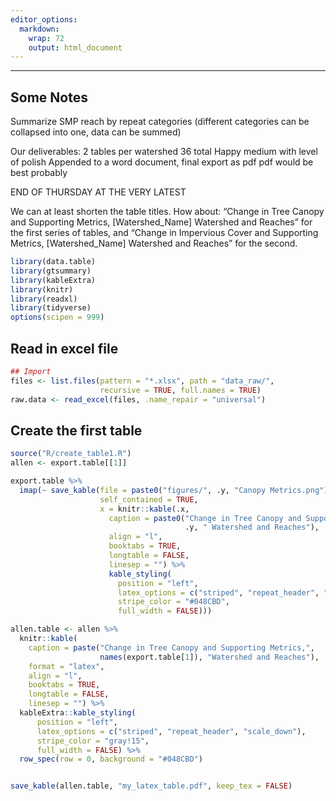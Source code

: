---
editor_options: 
  markdown: 
    wrap: 72
    output: html_document
---

------------------------------------------------------------------------

## Some Notes

Summarize SMP reach by repeat categories (different categories can be
collapsed into one, data can be summed)

Our deliverables: 2 tables per watershed 36 total Happy medium with
level of polish Appended to a word document, final export as pdf pdf
would be best probably

END OF THURSDAY AT THE VERY LATEST

We can at least shorten the table titles. How about: "Change in Tree
Canopy and Supporting Metrics, [Watershed_Name] Watershed and Reaches"
for the first series of tables, and "Change in Impervious Cover and
Supporting Metrics, [Watershed_Name] Watershed and Reaches" for the
second.

```{r import_packages, results='hide'}
library(data.table)
library(gtsummary)
library(kableExtra)
library(knitr)
library(readxl)
library(tidyverse)
options(scipen = 999)
```

## Read in excel file

```{r read_data}
## Import
files <- list.files(pattern = "*.xlsx", path = "data_raw/", 
                    recursive = TRUE, full.names = TRUE)
raw.data <- read_excel(files, .name_repair = "universal")
```

## Create the first table

```{r Table1}
source("R/create_table1.R")
allen <- export.table[[1]]

```


```{r}
export.table %>%
  imap(~ save_kable(file = paste0("figures/", .y, "Canopy Metrics.png"),
                    self_contained = TRUE, 
                    x = knitr::kable(.x, 
                      caption = paste0("Change in Tree Canopy and Supporting Metrics ",
                                       .y, " Watershed and Reaches"), 
                      align = "l",
                      booktabs = TRUE,
                      longtable = FALSE,
                      linesep = "") %>%
                      kable_styling(
                        position = "left",
                        latex_options = c("striped", "repeat_header", "scale_down"),
                        stripe_color = "#048CBD",
                        full_width = FALSE)))

```


```{r maketables}
allen.table <- allen %>%
  knitr::kable(
    caption = paste("Change in Tree Canopy and Supporting Metrics,",
                    names(export.table[1]), "Watershed and Reaches"),
    format = "latex",
    align = "l",
    booktabs = TRUE,
    longtable = FALSE,
    linesep = "") %>%
  kableExtra::kable_styling(
      position = "left",
      latex_options = c("striped", "repeat_header", "scale_down"),
      stripe_color = "gray!15",
      full_width = FALSE) %>%
  row_spec(row = 0, background = "#048CBD")


save_kable(allen.table, "my_latex_table.pdf", keep_tex = FALSE)
```


